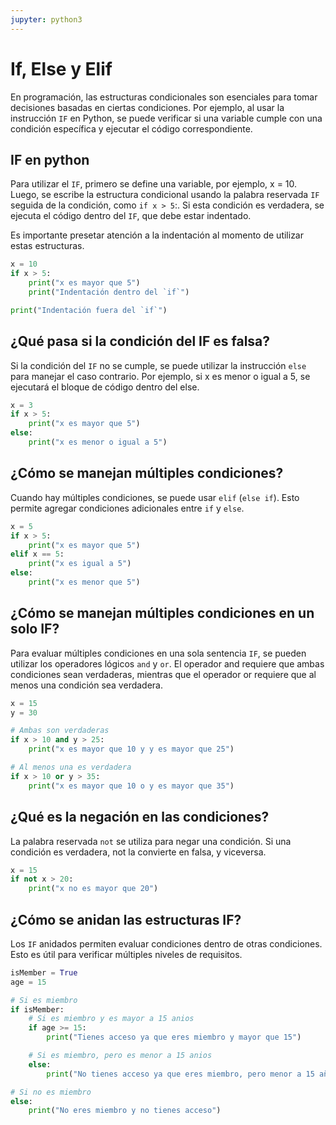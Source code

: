 ```yaml
---
jupyter: python3
---
```


# If, Else y Elif

En programación, las estructuras condicionales son esenciales para tomar decisiones basadas en ciertas condiciones. Por ejemplo, al usar la instrucción `IF` en Python, se puede verificar si una variable cumple con una condición específica y ejecutar el código correspondiente.


## IF en python

Para utilizar el `IF`, primero se define una variable, por ejemplo, x = 10. Luego, se escribe la estructura condicional usando la palabra reservada `IF` seguida de la condición, como `if x > 5`:. Si esta condición es verdadera, se ejecuta el código dentro del `IF`, que debe estar indentado.

::: {.callout-tip}
Es importante presetar atención a la indentación al momento de utilizar estas estructuras.
:::

```python
x = 10
if x > 5:
    print("x es mayor que 5")
    print("Indentación dentro del `if`")

print("Indentación fuera del `if`")
```


## ¿Qué pasa si la condición del IF es falsa?

Si la condición del `IF` no se cumple, se puede utilizar la instrucción `else` para manejar el caso contrario. Por ejemplo, si x es menor o igual a 5, se ejecutará el bloque de código dentro del else.

```python
x = 3
if x > 5:
    print("x es mayor que 5")
else:
    print("x es menor o igual a 5")
```


## ¿Cómo se manejan múltiples condiciones?

Cuando hay múltiples condiciones, se puede usar `elif` (`else if`). Esto permite agregar condiciones adicionales entre `if` y `else`.

```python
x = 5
if x > 5:
    print("x es mayor que 5")
elif x == 5:
    print("x es igual a 5")
else:
    print("x es menor que 5")
```


## ¿Cómo se manejan múltiples condiciones en un solo IF?

Para evaluar múltiples condiciones en una sola sentencia `IF`, se pueden utilizar los operadores lógicos `and` y `or`. El operador and requiere que ambas condiciones sean verdaderas, mientras que el operador or requiere que al menos una condición sea verdadera.

```python
x = 15
y = 30

# Ambas son verdaderas
if x > 10 and y > 25:
    print("x es mayor que 10 y y es mayor que 25")

# Al menos una es verdadera
if x > 10 or y > 35:
    print("x es mayor que 10 o y es mayor que 35")
```

## ¿Qué es la negación en las condiciones?

La palabra reservada `not` se utiliza para negar una condición. Si una condición es verdadera, not la convierte en falsa, y viceversa.

```python
x = 15
if not x > 20:
    print("x no es mayor que 20")
```

## ¿Cómo se anidan las estructuras IF?

Los `IF` anidados permiten evaluar condiciones dentro de otras condiciones. Esto es útil para verificar múltiples niveles de requisitos.

```python
isMember = True
age = 15

# Si es miembro
if isMember:
    # Si es miembro y es mayor a 15 anios
    if age >= 15:
        print("Tienes acceso ya que eres miembro y mayor que 15")

    # Si es miembro, pero es menor a 15 anios
    else:
        print("No tienes acceso ya que eres miembro, pero menor a 15 años")

# Si no es miembro
else:
    print("No eres miembro y no tienes acceso")
```